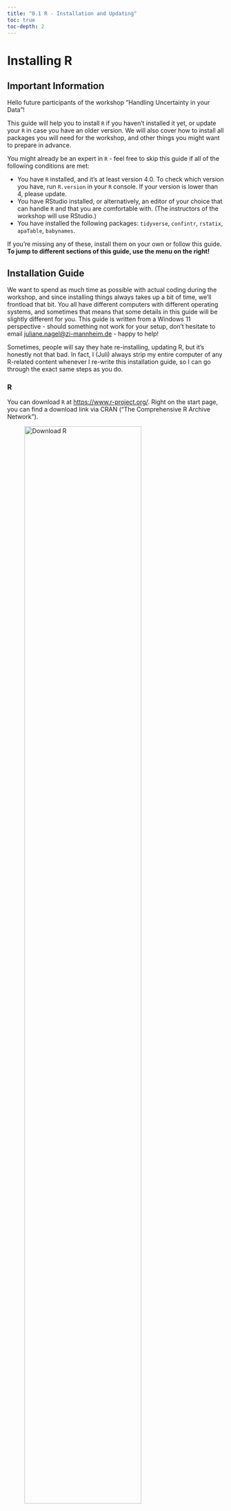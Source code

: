 ```yaml
---
title: "0.1 R - Installation and Updating"
toc: true
toc-depth: 2
---
```


# Installing R

## Important Information

Hello future participants of the workshop "Handling Uncertainty in your Data"!

This guide will help you to install `R` if you haven't installed it yet, or update your `R` in case you have an older version. We will also cover how to install all packages you will need for the workshop, and other things you might want to prepare in advance.

You might already be an expert in `R` - feel free to skip this guide if all of the following conditions are met:

- You have `R` installed, and it's at least version 4.0. To check which version you have, run `R.version` in your `R` console. If your version is lower than 4, please update.
- You have RStudio installed, or alternatively, an editor of your choice that can handle `R` and that you are comfortable with. (The instructors of the workshop will use RStudio.)
- You have installed the following packages: `tidyverse`, `confintr`, `rstatix`, `apaTable`, `babynames`.

If you're missing any of these, install them on your own or follow this guide. **To jump to different sections of this guide, use the menu on the right!**

## Installation Guide

We want to spend as much time as possible with actual coding during the workshop, and since installing things always takes up a bit of time, we'll frontload that bit. You all have different computers with different operating systems, and sometimes that means that some details in this guide will be slightly different for you.
This guide is written from a Windows 11 perspective - should something not work for your setup, don't hesitate to email <juliane.nagel@zi-mannheim.de> - happy to help!

Sometimes, people will say they hate re-installing, updating R, but it's honestly not that bad. In fact, I (Juli) always strip my entire computer of any R-related content whenever I re-write this installation guide, so I can go through the exact same steps as you do.

### R

You can download `R` at [https://www.r-project.org/](https://www.r-project.org/).
Right on the start page, you can find a download link via CRAN ("The Comprehensive R Archive Network").

![Download R](images/download_r.png){width=80% fig-align="center"}


When clicking it, you will be asked to choose a CRAN mirror, which might sound a bit obscure. Simply put, those "mirrors" around the world are servers containing identical information, in this case, the source code, additional packages and all the documentation of `R`. Even if one of the servers should be down, you can still get `R` from any of the other servers. You can download `R` using any mirror that you like, but you can choose a server near your location for better bandwidth. Whichever mirror you pick: Dowload R for your operating system on the next page. In my case, that's windows.

![R for Windows](images/download_r_win.png){width=100% fig-align="center"}

On the next page, what you want is "base" - base `R` is the "basic version" of `R`, i.e., `R` without any additions.

![Download base R](images/base_r.png){width=100% fig-align="center"}

On the next page, click the download link at the top (in my case "Download R-4.4.1 for Windows"). Once the download is complete, execute the installation file and simply click through the installation - the default settings are fine.

### OPTIONAL for Windows Users: Rtools

If you are using Windows, you might also want to install Rtools (but you don't have to). Here is what it does (so you can make an informed decision): In `R`, you will frequently use additional "packages" that offer additional functionalities beyond base `R` (e.g., functions that run fancy statistical models). Most of the time, you just download and install the pre-built "binary version" of a package, which means it is ready to be used on Windows. Sometimes, the latest version of a package is not available as a binary (yet). In this case, `R` will ask you whether it should "compile" the package from source, i.e., build it on your computer. For this, Rtools is needed on Windows. (Mac users don't need this additional tool, and Linux users are usually compile everything anyways :-) )

You don't have to use Rtools on Windows - if you don't have it, you won't be able to compile packages "from source", but will have to wait until a binary version is available. I.e., you might end up with a package version that is slightly older. In most cases, that's fine. Sometimes, when installing packages without Rtools, you might get a warning that Rtools is missing, but you can just ignore that.

If you want to install Rtools (honestly, it doesn't hurt and isn't complicated at all), you can find it on the same page where we previously found "base" (`R`) - see screenshot above. This time, click "Rtools". Pick the version that corresponds to the R version you just installed (in my case, that's 4.4). The download link is a bit hidden on the page:

![Rtools installer](images/download_rtools.png){width=100% fig-align="center"}

After downloading, execute the installation file (default options are recommended).

### RStudio

`R` is just a programming language - **where** you write your `R` code is up to you. However, some options are better than others. For example, writing it on a piece of paper or in Word is inconvenient, because it will be difficult to run the code afterwards. There are several code editors around that are much more helpful. Code editors offer some convenient features to help you code (e.g., displaying your code in different colours to make it more readable). Some editors are specialized to work with `R` code. One of these, probably the most popular right now, is [RStudio](https://posit.co/downloads/).

Below, you can find a screenshot of what RStudio can look like. (Without going into detail, it's obvious that it comes with a lot of useful gadgets.)

![RStudio Screenshot](images/rstudio_screenshot.png){width=120% fig-align="center"}

What you want to download is the **free version of RStudio Desktop** here: [https://rstudio.com/products/rstudio/download/](https://rstudio.com/products/rstudio/download/). (In my case, there's a "download RStudio Desktop for Windows" button. No need to download `R` - if you followed this guide, you already did that.) Execute the installation file - the default options are fine.

If you open RStudio after the installation, don't be worried when it doesn't look like the screenshot above. I customized the appearance of my RStudio because this is what works best for me. Don't hesitate to play around under **Tools** $\to$ **Global Options** $\to$ **Appearance**.

By the way, RStudio is such a common editor for `R` that people frequently confuse it with `R` itself! E.g., sometimes, in scientific papers, you will read things like "we used RStudio version 2024.4.2.764 for all analyses". However, that does not tell me much (if anything) about their analyses, because the important information is what version of `R` they used. It's a bit like writing "I've written the paper in Word" when what you want to say is "I've written the paper in English". Don't make this mistake in the future - `R` and RStudio are completely different things!

Aaaaand we're done! To confirm that everything worked, open RStudio. There should be a tab that says "console" somewhere. Here, you can run `R` code. 
If you type in `41 + 1` and press Enter, `[1] 42` should appear below. If it doesn't, contact <juliane.nagel@zi-mannheim.de> for trouble shooting.

# Installing packages

For this workshop, please install the following packages:

- `tidyverse`
- `confintr`
- `rstatix`
- `apaTable`
- `babynames`

## About packages

When we've installed `R`, it can already do quite a lot of things (if not everything). However, the question is how conveniently (and standardized) we can achieve something. For example, we **could** write code that computes a linear mixed model for us - but most of us would certainly prefer to use a pre-existing function for that. Luckily, someone already wrote such a function, but it's not included in `R` from the start. If we want to use additional functions (or additional data sets!), we have to install additional "packages". It is very common to have many different additional packages installed.

## How to install packages

As often the case in `R`, there are several ways to achieve what we want (here, install a package). We will describe several options here - you can just stick to the one you like best.
Either way, if you install a package you do not have yet, it will get installed (duh!), but if you install a package you have already installed, the version you currently have will be overwritten by the latest version of the package that's available.

Whichever method you use, `R` will then tell you some things about the installation status of the package (e.g., where the package was installed, how large it is etc.) in the console. Most importantly, whether the installation was successful. It should say "package ‘babynames’ successfully unpacked and MD5 sums checked" somewhere at the end.

As an example, we will install the package `babynames`, which includes data about the popularity of different baby names over the years. (Packages that provide additional functions for `R` are more common, but packages are also a great way to provide toy data sets to other people!) For this package, the "report" `R` gives you is very short - don't worry if the console goes a little crazy if you install bigger packages with a lot of "dependencies" (i.e., that require additional packages to work and install those as well during the process).

### install.packages()

You can install the package by typing `install.packages("babynames")` in an `R` console (e.g., after opening RStudio) and pressing enter.

You can install multiple packages at once like this: `install.packages(c("babynames", "apaTable"))`. Mind the `c()` wrapped around the package names.

![Install packages in the console](images/babynames_console.png){width=80% fig-align="center"}

### RStudio Tools

Within RStudio, click on *Tools* at the top, and then *Install Packages...*. Enter the package you would like to install (`babynames`). Autocomplete should help you. The installation report in the console should look like the screenshot you can find above (under "install.packages()"). All the other default options are fine (in fact, if you use `install.packages()` as shown above, it will use the same default options).

You can install multiple packages at once by entering multiple package names (separated by a space or comma).

![Install packages via the RStudio tools](images/babynames_tools.png){width=50% fig-align="center"}

### RStudio autodetect

It is worth noting that RStudio will warn you if you open a script that loads a package that you have not installed. (We did not talk about loading packages yet - more about that in the introductory workshop - but briefly, you need to load packages that you want to use first in your `R` scripts.) You can simply click on "install" and any missing packages you need for the script in question will automatically be installed. Once again, the report in the console should look the same as above. Note that this method does not work for updating packages that you already have installed.

![RStudio missing packages autodetect](images/missing_packages.png){width=80% fig-align="center"}

### If things go wrong

Sometimes, installing packages can lead to unexpected errors. In many cases, the issue is not caused by the package you are trying to install itself, but rather by another package that it requires and also installs in the process. Surprisingly often, the issue can be fixed by directly re-installing the package that caused the process to fail, and then trying to install the original package you wanted again. If a package is very stubborn and does not want to be installed, contact <juliane.nagel@zi-mannheim.de> for trouble shooting.

### Sidenote

By the way: Anyone can write an `R` package. That means that you should not install any packages that you do not trust. Packages that you can get from CRAN have to pass several quality checks and have to fulfill certain requirements (e.g., that no sneaky .exe files are included in the package), so they are safe to install. It is also possible to e.g. get packages from users on GitHub, but you can't install them using e.g. `install.packages()`, but will need additional tools for this (such as the package `devtools`).

# Updating R

TO DO.
